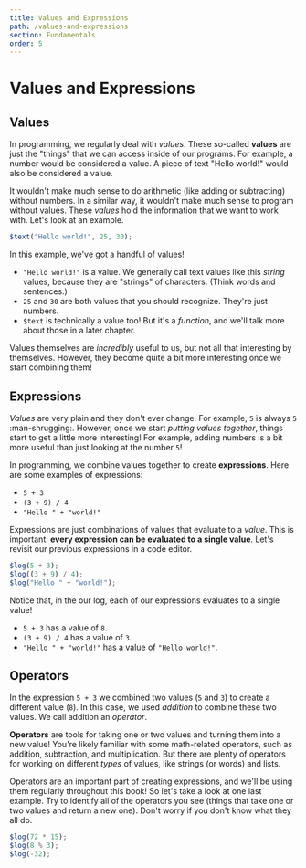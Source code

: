 ```yaml
---
title: Values and Expressions
path: /values-and-expressions
section: Fundamentals
order: 5
---
```


# Values and Expressions

## Values

In programming, we regularly deal with _values_. These so-called **values** are just the "things" that we can access inside of our programs. For example, a number would be considered a value. A piece of text "Hello world!" would also be considered a value.

It wouldn't make much sense to do arithmetic (like adding or subtracting) without numbers. In a similar way, it wouldn't make much sense to program without values. These _values_ hold the information that we want to work with. Let's look at an example.

```js live=true
$text("Hello world!", 25, 30);
```

In this example, we've got a handful of values!

- `"Hello world!"` is a value. We generally call text values like this _string_ values, because they are "strings" of characters. (Think words and sentences.)
- `25` and `30` are both values that you should recognize. They're just numbers.
- `$text` is technically a value too! But it's a _function_, and we'll talk more about those in a later chapter.

Values themselves are _incredibly_ useful to us, but not all that interesting by themselves. However, they become quite a bit more interesting once we start combining them!

## Expressions

_Values_ are very plain and they don't ever change. For example, `5` is always `5` :man-shrugging:. However, once we start _putting values together_, things start to get a little more interesting! For example, adding numbers is a bit more useful than just looking at the number `5`!

In programming, we combine values together to create **expressions**. Here are some examples of expressions:

- `5 + 3`
- `(3 + 9) / 4`
- `"Hello " + "world!"`

Expressions are just combinations of values that evaluate to a _value_. This is important: **every expression can be evaluated to a single value**. Let's revisit our previous expressions in a code editor.

```js live=true
$log(5 + 3);
$log((3 + 9) / 4);
$log("Hello " + "world!");
```

Notice that, in the our log, each of our expressions evaluates to a single value!

- `5 + 3` has a value of `8`.
- `(3 + 9) / 4` has a value of `3`.
- `"Hello " + "world!"` has a value of `"Hello world!"`.

## Operators

In the expression `5 + 3` we combined two values (`5` and `3`) to create a different value (`8`). In this case, we used _addition_ to combine these two values. We call addition an _operator_.

**Operators** are tools for taking one or two values and turning them into a new value! You're likely familiar with some math-related operators, such as addition, subtraction, and multiplication. But there are plenty of operators for working on different _types_ of values, like strings (or words) and lists.

Operators are an important part of creating expressions, and we'll be using them regularly throughout this book! So let's take a look at one last example. Try to identify all of the operators you see (things that take one or two values and return a new one). Don't worry if you don't know what they all do.

```js live=true
$log(72 * 15);
$log(8 % 3);
$log(-32);
```

